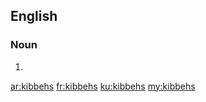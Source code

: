 ==English==

===Noun===
{{head|en}}

# {{plural of|kibbeh}}

[[ar:kibbehs]]
[[fr:kibbehs]]
[[ku:kibbehs]]
[[my:kibbehs]]